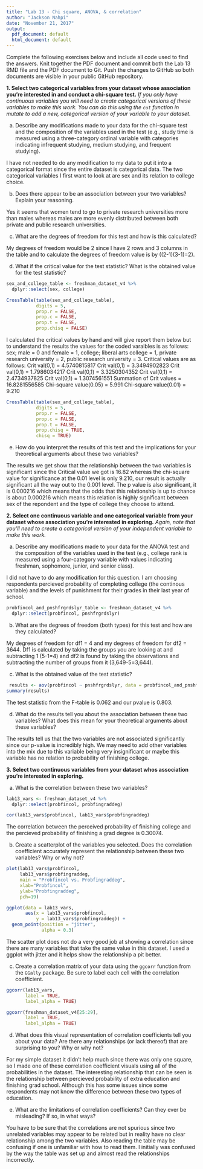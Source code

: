 ```yaml
---
title: "Lab 13 - Chi square, ANOVA, & correlation"
author: "Jackson Nahpi"
date: "November 21, 2017"
output:
  pdf_document: default
  html_document: default
---
```


Complete the following exercises below and include all code used to find the answers. Knit together the PDF document and commit both the Lab 13 RMD file and the PDF document to Git. Push the changes to GitHub so both documents are visible in your public GitHub repository.

**1. Select two categorical variables from your dataset whose association you're interested in and conduct a chi-square test.** *If you only have continuous variables you will need to create categorical versions of these variables to make this work. You can do this using the `cut` function in mutate to add a new, categorical version of your variable to your dataset.*

  a. Describe any modifications made to your data for the chi-square test and the composition of the variables used in the test (e.g., study time is measured using a three-category ordinal variable with categories indicating infrequent studying, medium studying, and frequent studying).


I have not needed to do any modification to my data to put it into a categorical format since the entire dataset is categorical data. The two categorical variables I first want to look at are sex and its relation to college choice.


  b. Does there appear to be an association between your two variables? Explain your reasoning.


Yes it seems that women tend to go to private research universities more than males whereas males are more evenly distributed between both private and public research universities.


  c. What are the degrees of freedom for this test and how is this calculated?
  
  
My degrees of freedom would be 2 since I have 2 rows and 3 columns in the table and to calculate the degrees of freedom value is by ((2-1)(3-1)=2).
  

  d. What if the critical value for the test statistic? What is the obtained value for the test statistic?
```r
sex_and_college_table <- freshman_dataset_v4 %>%
  dplyr::select(sex, college)

CrossTable(table(sex_and_college_table), 
           digits = 5,
           prop.r = FALSE, 
           prop.c = FALSE, 
           prop.t = FALSE, 
           prop.chisq = FALSE) 
```
I calculated the critical values by hand and will give report them below but to understand the results the values for the coded varaibles is as follows: sex; male = 0 and female = 1, college; liberal arts college = 1, private research university = 2, public research university = 3. Critical values are as follows:
Crit val(0,1) = 4.5740815817
Crit val(0,1) = 3.3494902823
Crit val(0,1) = 1.7986034217
Crit val(0,1) = 3.3250304352
Crit val(0,1) = 2.4734937825
Crit val(0,1) = 1.3074561551
Summation of Crit values = 16.8281556585
Chi-square value(0.05) = 5.991
Chi-square value(0.01) = 9.210
```r
CrossTable(table(sex_and_college_table), 
           digits = 5,
           prop.r = FALSE, 
           prop.c = FALSE, 
           prop.t = FALSE, 
           prop.chisq = TRUE,
           chisq = TRUE) 
```


  e. How do you interpret the results of this test and the implications for your theoretical arguments about these two variables?


The results we get show that the relationship between the two variables is significant since the Critical value we got is 16.82 whereas the chi-square value for significance at the 0.01 level is only 9.210, our result is actually significant all the way out to the 0.001 level. The p value is also significant, it is 0.000216 which means that the odds that this relationship is up to chance is about 0.000216 which means this relation is highly significant between sex of the repondent and the type of college they choose to attend.


**2. Select one continuous variable and one categorical variable from your dataset whose association you're interested in exploring.** *Again, note that you'll need to create a categorical version of your independent variable to make this work.*

  a. Describe any modifications made to your data for the ANOVA test and the composition of the variables used in the test (e.g., college rank is measured using a four-category variable with values indicating freshman, sophomore, junior, and senior class).
  
  
I did not have to do any modification for this question. I am choosing respondents percieved probability of completing college (the continous variable) and the levels of punishment for their grades in their last year of school.
```r
probfincol_and_pnshfrgrdslyr_table <- freshman_dataset_v4 %>%
  dplyr::select(probfincol, pnshfrgrdslyr)
```
  

  b. What are the degrees of freedom (both types) for this test and how are they calculated?
  
  
My degrees of freedom for df1 = 4 and my degrees of freedom for df2 = 3644. Df1 is calculated by taking the groups you are looking at and subtracting 1 (5-1=4) and df2 is found by taking the observations and subtracting the number of groups from it (3,649-5=3,644).
  

  c. What is the obtained value of the test statistic?


```r
 results <- aov(probfincol ~ pnshfrgrdslyr, data = probfincol_and_pnshfrgrdslyr_table)
summary(results)
```
The test statistic from the F-table is 0.062 and our pvalue is 0.803.
  

  d. What do the results tell you about the association between these two variables? What does this mean for your theoretical arguments about these variables?
  
  
The results tell us that the two variables are not associated significantly since our p-value is incredibly high. We may need to add other variables into the mix due to this variable being very insignificant or maybe this variable has no relation to probability of finishing college.


**3. Select two continuous variables from your dataset whos association you're interested in exploring.**

  a. What is the correlation between these two variables? 


```r
lab13_vars <- freshman_dataset_v4 %>%
  dplyr::select(probfincol, probfingraddeg)

cor(lab13_vars$probfincol, lab13_vars$probfingraddeg)
```
The correlation between the perceived probability of finishing college and the percieved probability of finishing a grad degree is 0.30074.


  b. Create a scatterplot of the variables you selected. Does the correlation coefficient accurately represent the relationship between these two variables? Why or why not? 
  
  
```r
plot(lab13_vars$probfincol, 
     lab13_vars$probfingraddeg, 
     main = "Probfincol vs. Probfingraddeg", 
     xlab="Probfincol", 
     ylab="Probfingraddeg", 
     pch=19)  

ggplot(data = lab13_vars,
       aes(x = lab13_vars$probfincol, 
           y = lab13_vars$probfingraddeg)) +
  geom_point(position = "jitter",
             alpha = 0.3)
```
The scatter plot does not do a very good job at showing a correlation since there are many variables that take the same value in this dataset. I used a ggplot with jitter and it helps show the relationship a pit better.


  c. Create a correlation matrix of your data using the `ggcorr` function from the `GGally` package. Be sure to label each cell with the correlation coefficient. 
  
  
```r
ggcorr(lab13_vars,
       label = TRUE,
       label_alpha = TRUE)

ggcorr(freshman_dataset_v4[25:29],
       label = TRUE,
       label_alpha = TRUE)
```


  d. What does this visual representation of correlation coefficients tell you about your data? Are there any relationships (or lack thereof) that are surprising to you? Why or why not?


For my simple dataset it didn't help much since there was only one square, so I made one of these correlation coefficient visuals using all of the probabilities in the dataset. The interesting relationship that can be seen is the relationship between percieved probability of extra education and finishing grad school. Although this has some issues since some respondents may not know the difference between these two types of education.


  e. What are the limitations of correlation coefficients? Can they ever be misleading? If so, in what ways? 


You have to be sure that the correlations are not spurious since two unrelated variables may appear to be related but in reality have no clear relationship among the two variables. Also reading the table may be confusing if one is unfamiliar with how to read them. I initially was confused by the way the table was set up and almost read the relationships incorrectly.

